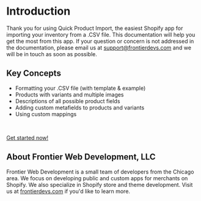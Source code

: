 # Introduction

Thank you for using Quick Product Import, the easiest Shopify app for importing your inventory from a .CSV file. This documentation will help you get the most from this app. If your question or concern is not addressed in the documentation, please email us at support@frontierdevs.com and we will be in touch as soon as possible.

## Key Concepts

- Formatting your .CSV file (with template & example)
- Products with variants and multiple images
- Descriptions of all possible product fields
- Adding custom metafields to products and variants
- Using custom mappings

<br />

[Get started now!](/general-usage)

## About Frontier Web Development, LLC

Frontier Web Development is a small team of developers from the Chicago area. We focus on developing public and custom apps for merchants on Shopify. We also specialize in Shopify store and theme development. Visit us at [frontierdevs.com](https://frontierdevs.com) if you'd like to learn more.
